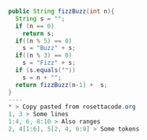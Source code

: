 
```java FizzBuzz
public String fizzBuzz(int n){
  String s = "";
  if (n == 0)
    return s;
  if((n % 5) == 0)
    s = "Buzz" + s;
  if((n % 3) == 0)
    s = "Fizz" + s;
  if (s.equals(""))
    s = n + "";
  return fizzBuzz(n-1) +  s;
}
----
* > Copy pasted from rosettacode.org
1, 3 > Some lines
1:4, 6, 8:10 > Also ranges
2, 4[1:6], 5[2, 4, 6:9] > Some tokens
```
